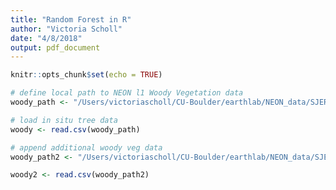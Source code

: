 ```yaml
---
title: "Random Forest in R"
author: "Victoria Scholl"
date: "4/8/2018"
output: pdf_document
---
```


```r
knitr::opts_chunk$set(echo = TRUE)
```


```r
# define local path to NEON l1 Woody Vegetation data 
woody_path <- "/Users/victoriascholl/CU-Boulder/earthlab/NEON_data/SJER/2016/NEON_struct-woody-plant/NEON.D17.SJER.DP1.10098.001.2016-11.basic.20171016T160526Z/NEON.D17.SJER.DP1.10098.001.vst_apparentindividual.2016-11.basic.20171016T160526Z.csv"

# load in situ tree data 
woody <- read.csv(woody_path)

# append additional woody veg data 
woody_path2 <- "/Users/victoriascholl/CU-Boulder/earthlab/NEON_data/SJER/2016/NEON_struct-woody-plant/NEON.D17.SJER.DP1.10098.001.2016-12.basic.20171016T160526Z/NEON.D17.SJER.DP1.10098.001.vst_apparentindividual.2016-12.basic.20171016T160526Z.csv"

woody2 <- read.csv(woody_path2)


```

